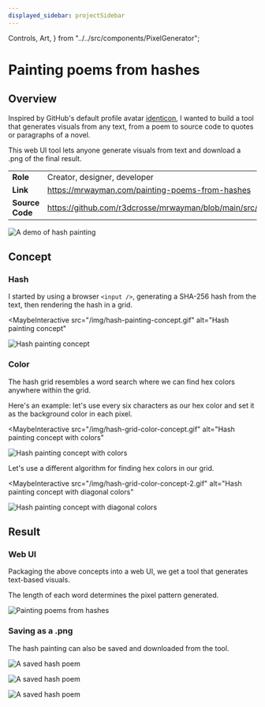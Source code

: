```yaml
---
displayed_sidebar: projectSidebar
---
```


  Controls,
  Art,
} from "../../src/components/PixelGenerator";

# Painting poems from hashes

## Overview

Inspired by GitHub's default profile avatar [identicon](https://en.wikipedia.org/wiki/Identicon), I wanted to build a tool that generates visuals from any text, from a poem to source code to quotes or paragraphs of a novel.

This web UI tool lets anyone generate visuals from text and download a .png of the final result.

|                    |                                                                                                                                                                                                           |
| ------------------ | --------------------------------------------------------------------------------------------------------------------------------------------------------------------------------------------------------- |
| <b>Role</b>        | Creator, designer, developer                                                                                                                                                                              |
| <b>Link</b>        | <a href="https://mrwayman.com/painting-poems-from-hashes" target="_blank">https://mrwayman.com/painting-poems-from-hashes</a>                                                                             |
| <b>Source Code</b> | <a href="https://github.com/r3dcrosse/mrwayman/blob/main/src/components/HashPainting/index.tsx" target="_blank">https://github.com/r3dcrosse/mrwayman/blob/main/src/components/HashPainting/index.tsx</a> |

![A demo of hash painting](./_img/hash-painting-large.gif)

## Concept

### Hash

I started by using a browser `<input />`, generating a SHA-256 hash from the text, then rendering the hash in a grid.

<MaybeInteractive
  src="/img/hash-painting-concept.gif"
  alt="Hash painting concept"
>
  <div
    style={{
      display: "flex",
      alignItems: "center",
      justifyContent: "flex-start",
      flexWrap: "wrap",
    }}
  >
    <PixelGenerator art={Art.rawHash} defaultText="Hello, world!" />
    <img src="/img/hash-painting-concept.gif" alt="Hash painting concept" />
  </div>
</MaybeInteractive>

<div style={{ marginTop: "1rem" }} />

### Color

The hash grid resembles a word search where we can find hex colors anywhere within the grid.

Here's an example: let's use every six characters as our hex color and set it as the background color in each pixel.

<MaybeInteractive
  src="/img/hash-grid-color-concept.gif"
  alt="Hash painting concept with colors"
>
  <div
    style={{
      display: "flex",
      alignItems: "center",
      justifyContent: "flex-start",
      flexWrap: "wrap",
    }}
  >
    <PixelGenerator art={Art.horizontalHexColor} defaultText="Hello, world!" />
    <img
      src="/img/hash-grid-color-concept.gif"
      alt="Hash painting concept with colors"
    />
  </div>
</MaybeInteractive>

<div style={{ marginTop: "1rem" }} />

Let's use a different algorithm for finding hex colors in our grid.

<MaybeInteractive
  src="/img/hash-grid-color-concept-2.gif"
  alt="Hash painting concept with diagonal colors"
>
  <div
    style={{
      display: "flex",
      alignItems: "center",
      justifyContent: "flex-start",
      flexWrap: "wrap",
    }}
  >
    <PixelGenerator art={Art.verticalHexColor} defaultText="Hello, world!" />
    <img
      src="/img/hash-grid-color-concept-2.gif"
      alt="Hash painting concept with diagonal colors"
    />
  </div>
</MaybeInteractive>

<div style={{ marginTop: "1rem" }} />

## Result

### Web UI

Packaging the above concepts into a web UI, we get a tool that generates text-based visuals.

The length of each word determines the pixel pattern generated.

![Painting poems from hashes](./_img/hash-painting-result.gif)

### Saving as a .png

The hash painting can also be saved and downloaded from the tool.

<div 
  style={{
    display: "flex",
    alignItems: "center",
    justifyContent: "space-between",
    flexWrap: "wrap",
  }}
>

![A saved hash poem](./_img/saved-hash-poem.png)

![A saved hash poem](./_img/saved-hash-poem2.png)

![A saved hash poem](./_img/saved-hash-poem3.png)

</div>
